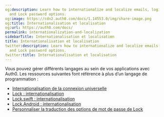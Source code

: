 ```yaml
---
og:description: Learn how to internationalize and localize emails, login prompts,
  and Lock password options.
og:image: https://cdn2.auth0.com/docs/1.14553.0/img/share-image.png
og:title: Internationalisation et localisation
og:url: https://auth0.com/docs/
permalink: internationalization-and-localization
sidebarTitle: Internationalisation et localisation
title: Internationalisation et localisation
twitter:description: Learn how to internationalize and localize emails, login prompts,
  and Lock password options.
twitter:title: Internationalisation et localisation
---
```


Vous pouvez gérer différents langages au sein de vos applications avec Auth0. Les ressources suivantes font référence à plus d’un langage de programmation :

* [Internationalisation de la connexion universelle](/brand-and-customize/internationalization-and-localization/universal-login-internationalization)
* [Lock : internationalisation](/libraries/lock/lock-internationalization)
* [Lock.swift : internationalisation](/brand-and-customize/internationalization-and-localization/lock-swift-internationalization)[](/brand-and-customize/internationalization-and-localization/lock-android-internationalization)
* [Lock.Android : internationalisation](/brand-and-customize/internationalization-and-localization/lock-android-internationalization)
* [Personnaliser la traduction des options de mot de passe de Lock](/brand-and-customize/internationalization-and-localization/password-options-translation)